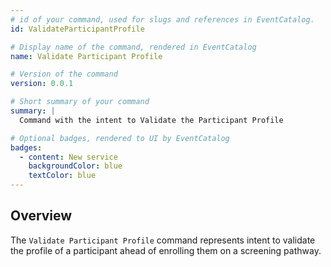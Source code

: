```yaml
---
# id of your command, used for slugs and references in EventCatalog.
id: ValidateParticipantProfile

# Display name of the command, rendered in EventCatalog
name: Validate Participant Profile

# Version of the command
version: 0.0.1

# Short summary of your command
summary: |
  Command with the intent to Validate the Participant Profile

# Optional badges, rendered to UI by EventCatalog
badges:
  - content: New service
    backgroundColor: blue
    textColor: blue
---
```


## Overview

The `Validate Participant Profile` command represents intent to validate the profile of a participant ahead of enrolling them on a screening pathway.

<Schema />
